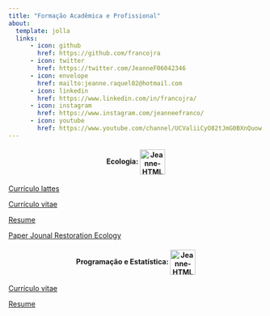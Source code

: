 ---
title: "Formação Acadêmica e Profissional"
about:
  template: jolla
  links:
      - icon: github
        href: https://github.com/francojra
      - icon: twitter
        href: https://twitter.com/JeanneF06042346
      - icon: envelope
        href: mailto:jeanne.raquel02@hotmail.com
      - icon: linkedin
        href: https://www.linkedin.com/in/francojra/
      - icon: instagram
        href: https://www.instagram.com/jeanneefranco/
      - icon: youtube
        href: https://www.youtube.com/channel/UCValiiCyO82tJmG0BXnQuow
---

<html>

<body>

<div style="text-align:center">

<p>

<h4>

Ecologia: <img src="https://img.icons8.com/parakeet/512/forest.png" alt="Jeanne-HTML" align="center" height="50" width="50"/>

</p>

</h4>

</div>

</body>

</html>

[Currículo lattes](curriculo_lattes_Jeanne_Franco.pdf)

[Currículo vitae](curriculum_vitae_jeanne_franco_pt.pdf)

[Resume](curriculum_vitae_jeanne_franco_en.pdf)

[Paper Jounal Restoration Ecology](paper_Jeanne_Gustavo_Gislene.pdf)

<html>

<body>

<div style="text-align:center">

<p>

<h4>

Programação e Estatística: <img src="https://img.icons8.com/color/512/code.png" alt="Jeanne-HTML" align="center" height="50" width="50"/>

</p>

</h4>

</div>

</body>

</html>

[Currículo vitae](resume_jeanne_franco_pt.pdf)

[Resume](resume_jeanne_franco_en.pdf)
